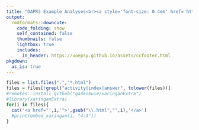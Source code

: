```yaml
---
title: "DAPR3 Example Analyses<br><a style='font-size: 0.4em' href='https://uoepsy.github.io/dapr3/'>&#8624; DAPR3 Home</a>"
output:
  rmdformats::downcute:
    code_folding: show
    self_contained: false
    thumbnails: false
    lightbox: true
    includes:
      in_header: https://uoepsy.github.io/assets/ccfooter.html
pkgdown:
  as_is: true
---
```


```r
files = list.files(".","*.html")
files = files[!grepl("activity|index|answer", tolower(files))]
#remotes::install_github("gadenbuie/xaringanExtra")
#library(xaringanExtra)
for(i in files){
  cat('<a href="',i,'">',gsub("\\.html","",i),'</a>')
  #print(embed_xaringan(i, "4:3"))
}
```

